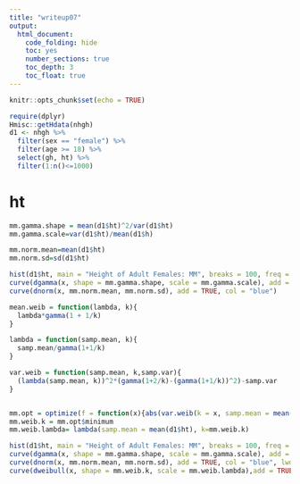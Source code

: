 ```yaml
---
title: "writeup07"
output: 
  html_document: 
    code_folding: hide
    toc: yes
    number_sections: true
    toc_depth: 3
    toc_float: true
---
```


```r
knitr::opts_chunk$set(echo = TRUE)
```

```r
require(dplyr)
Hmisc::getHdata(nhgh)
d1 <- nhgh %>% 
  filter(sex == "female") %>% 
  filter(age >= 18) %>% 
  select(gh, ht) %>% 
  filter(1:n()<=1000)
```

# ht

```r
mm.gamma.shape = mean(d1$ht)^2/var(d1$ht)
mm.gamma.scale=var(d1$ht)/mean(d1$h)

mm.norm.mean=mean(d1$ht)
mm.norm.sd=sd(d1$ht)

hist(d1$ht, main = "Height of Adult Females: MM", breaks = 100, freq = FALSE)
curve(dgamma(x, shape = mm.gamma.shape, scale = mm.gamma.scale), add = TRUE, col = "red")
curve(dnorm(x, mm.norm.mean, mm.norm.sd), add = TRUE, col = "blue")
```
```r
mean.weib = function(lambda, k){
  lambda*gamma(1 + 1/k)
}

lambda = function(samp.mean, k){
  samp.mean/gamma(1+1/k)
}

var.weib = function(samp.mean, k,samp.var){
  (lambda(samp.mean, k))^2*(gamma(1+2/k)-(gamma(1+1/k))^2)-samp.var
}


mm.opt = optimize(f = function(x){abs(var.weib(k = x, samp.mean = mean(d1$ht), samp.var = var(d1$ht)))},lower = 10, upper = 100)
mm.weib.k = mm.opt$minimum
mm.weib.lambda= lambda(samp.mean = mean(d1$ht), k=mm.weib.k)

hist(d1$ht, main = "Height of Adult Females: MM", breaks = 100, freq = FALSE)
curve(dgamma(x, shape = mm.gamma.shape, scale = mm.gamma.scale), add = TRUE, col = "red")
curve(dnorm(x, mm.norm.mean, mm.norm.sd), add = TRUE, col = "blue", lwd = 2)
curve(dweibull(x, shape = mm.weib.k, scale = mm.weib.lambda),add = TRUE, col = "green",lwd = 2)
```

